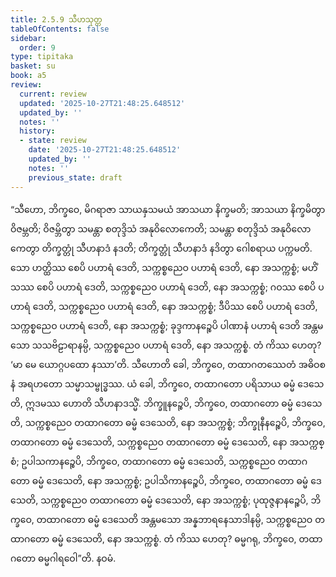 ```yaml
---
title: 2.5.9 သီဟသုတ္တ
tableOfContents: false
sidebar:
  order: 9
type: tipitaka
basket: su
book: a5
review:
  current: review
  updated: '2025-10-27T21:48:25.648512'
  updated_by: ''
  notes: ''
  history:
  - state: review
    date: '2025-10-27T21:48:25.648512'
    updated_by: ''
    notes: ''
    previous_state: draft
---
```



<ReviewStatus review={frontmatter.review} showDetails={true} />

<HypothesisAnnotation frontmatter={frontmatter} />

<DynamicBreadcrumb />

<Division number="99" book="a5" e="ch" v="16" p="106">

<Paragraph number="589" book="a5">
“သီဟော, ဘိက္ခဝေ, မိဂရာဇာ သာယနှသမယံ အာသယာ နိက္ခမတိ; အာသယာ နိက္ခမိတွာ ဝိဇမ္ဘတိ; ဝိဇမ္ဘိတွာ သမန္တာ စတုဒ္ဒိသံ အနုဝိလောကေတိ; သမန္တာ စတုဒ္ဒိသံ အနုဝိလောကေတွာ တိက္ခတ္တုံ သီဟနာဒံ နဒတိ; တိက္ခတ္တုံ သီဟနာဒံ နဒိတွာ ဂေါစရာယ ပက္ကမတိ. သော ဟတ္ထိဿ စေပိ ပဟာရံ ဒေတိ, သက္ကစ္စညေဝ ပဟာရံ ဒေတိ, နော အသက္ကစ္စံ; မဟိံသဿ စေပိ ပဟာရံ ဒေတိ, သက္ကစ္စညေဝ ပဟာရံ ဒေတိ, နော အသက္ကစ္စံ; ဂဝဿ စေပိ ပဟာရံ ဒေတိ, သက္ကစ္စညေဝ ပဟာရံ ဒေတိ, နော အသက္ကစ္စံ; ဒီပိဿ စေပိ ပဟာရံ ဒေတိ, သက္ကစ္စညေဝ ပဟာရံ ဒေတိ, နော အသက္ကစ္စံ; ခုဒ္ဒကာနဉ္စေပိ ပါဏာနံ ပဟာရံ ဒေတိ အန္တမသော သသဗိဠာရာနမ္ပိ, သက္ကစ္စညေဝ ပဟာရံ ဒေတိ, နော အသက္ကစ္စံ. တံ ကိဿ ဟေတု? ‘မာ မေ ယောဂ္ဂပထော နဿာ’တိ.
</Paragraph>

<Paragraph number="590" book="a5">
သီဟောတိ ခေါ, ဘိက္ခဝေ, တထာဂတဿေတံ အဓိဝစနံ အရဟတော သမ္မာသမ္ဗုဒ္ဓဿ. ယံ ခေါ, ဘိက္ခဝေ, တထာဂတော ပရိသာယ ဓမ္မံ ဒေသေတိ, ဣဒမဿ ဟောတိ သီဟနာဒသ္မိံ. ဘိက္ခူနဉ္စေပိ, ဘိက္ခဝေ, တထာဂတော ဓမ္မံ ဒေသေတိ, သက္ကစ္စညေဝ တထာဂတော ဓမ္မံ ဒေသေတိ, နော အသက္ကစ္စံ; ဘိက္ခုနီနဉ္စေပိ, ဘိက္ခဝေ, တထာဂတော ဓမ္မံ ဒေသေတိ, သက္ကစ္စညေဝ တထာဂတော ဓမ္မံ ဒေသေတိ, နော အသက္ကစ္စံ; ဥပါသကာနဉ္စေပိ, ဘိက္ခဝေ, တထာဂတော ဓမ္မံ ဒေသေတိ, သက္ကစ္စညေဝ တထာဂတော ဓမ္မံ ဒေသေတိ, နော အသက္ကစ္စံ; ဥပါသိကာနဉ္စေပိ, ဘိက္ခဝေ, တထာဂတော ဓမ္မံ ဒေသေတိ, သက္ကစ္စညေဝ တထာဂတော ဓမ္မံ ဒေသေတိ, နော အသက္ကစ္စံ; ပုထုဇ္ဇနာနဉ္စေပိ, ဘိက္ခဝေ, တထာဂတော ဓမ္မံ ဒေသေတိ အန္တမသော အန္နဘာရနေသာဒါနမ္ပိ, သက္ကစ္စညေဝ တထာဂတော ဓမ္မံ ဒေသေတိ, နော အသက္ကစ္စံ. တံ ကိဿ ဟေတု? ဓမ္မဂရု, ဘိက္ခဝေ, တထာဂတော ဓမ္မဂါရဝေါ”တိ.

</Paragraph>
</Division>

<Paragraph number="591" type="center" book="a5">
နဝမံ.
</Paragraph>